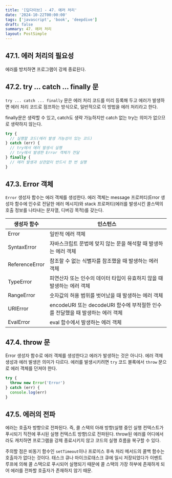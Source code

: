 ```yaml
---
title: '[딥다이브] - 47. 에러 처리'
date: '2024-10-22T00:00:00'
tags: ['javascript', 'book', 'deepdive']
draft: false
summary: 47. 에러 처리
layout: PostSimple
---
```


## 47.1. 에러 처리의 필요성

에러를 방치하면 프로그램이 강제 종료된다.

## 47.2. try ... catch ... finally 문

`try ... catch ... finally` 문은 에러 처리 코드를 미리 등록해 두고 에러가 발생하면 에러 처리 코드로 점프하는 방식으로, 일반적으로 이 방법을 에러 처리라고 한다.

finally문은 생략할 수 있고, catch도 생략 가능하지만 catch 없는 try는 의미가 없으므로 생략하지 않는다.

```js
try {
  // 실행할 코드(에러 발생 가능성이 있는 코드)
} catch (err) {
  // try에서 에러 발생시 실행
  // try에서 발생한 Error 객체가 전달
} finally {
  // 에러 발생과 상관없이 반드시 한 번 실행
}
```

## 47.3. Error 객체

`Error` 생성자 함수는 에러 객체를 생성한다. 에러 객체는 message 프로퍼티(Error 생성자 함수에 인수로 전달한 에러 메시지)와 stack 프로퍼티(에러를 발생시킨 콜스택의 호출 정보를 나타내는 문자열, 디버깅 목적)를 갖는다.

| 생성자 함수    | 인스턴스                                                                       |
| -------------- | ------------------------------------------------------------------------------ |
| Error          | 일반적 에러 객체                                                               |
| SyntaxError    | 자바스크립트 문법에 맞지 않는 문을 해석할 때 발생하는 에러 객체                |
| ReferenceError | 참조할 수 없는 식별자를 참조했을 때 발생하는 에러 객체                         |
| TypeError      | 피연산자 또는 인수의 데이터 타입이 유효하지 않을 때 발생하는 에러 객체         |
| RangeError     | 숫자값의 허용 범위를 벗어났을 때 발생하는 에러 객체                            |
| URIError       | encodeURI 또는 decodeURI 함수에 부적절한 인수를 전달했을 때 발생하는 에러 객체 |
| EvalError      | eval 함수에서 발생하는 에러 객체                                               |

## 47.4. throw 문

Error 생성자 함수로 에러 객체를 생성한다고 에러가 발생하는 것은 아니다. 에러 객체 생성과 에러 발생은 의미가 다르다. 에러를 발생시키려면 `try` 코드 블록에서 `throw` 문으로 에러 객체를 던져야 한다.

```js
try {
  throw new Error('Error')
} catch (err) {
  console.log(err)
}
```

## 47.5. 에러의 전파

에러는 호출자 방향으로 전파된다. 즉, 콜 스택의 아래 방향(실행 중인 실행 컨텍스트가 푸시되기 직전에 푸시된 실행 컨텍스트 방향)으로 전파된다. throw된 에러를 어디에서라도 캐치하면 프로그램을 강제 종료시키지 않고 코드의 실행 흐름을 복구할 수 있다.

주의할 점은 비동기 함수인 `setTimeout`이나 프로미스 후속 처리 메서드의 콜백 함수는 호출자가 없다는 것이다. 태스크 큐나 마이크로태스크 큐에 일시 저장되었다가 이벤트 루프에 의해 콜 스택으로 푸시되어 실행되기 때문에 콜 스택의 가장 하부에 존재하게 되어 에러를 전파할 호출자가 존재하지 않기 때문.
